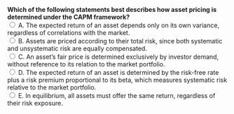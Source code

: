 ::: {.question-block}
<form onsubmit="event.preventDefault(); checkAnswer('module2_mcq_q65')" data-correct-answer="D">
<strong style="display: block;">
Which of the following statements best describes how asset pricing is determined under the CAPM framework?
</strong>
<label><input type="radio" name="module2_mcq_q65" value="A"> A. The expected return of an asset depends only on its own variance, regardless of correlations with the market.</label><br>
<label><input type="radio" name="module2_mcq_q65" value="B"> B. Assets are priced according to their total risk, since both systematic and unsystematic risk are equally compensated.</label><br>
<label><input type="radio" name="module2_mcq_q65" value="C"> C. An asset’s fair price is determined exclusively by investor demand, without reference to its relation to the market portfolio.</label><br>
<label><input type="radio" name="module2_mcq_q65" value="D"> D. The expected return of an asset is determined by the risk-free rate plus a risk premium proportional to its beta, which measures systematic risk relative to the market portfolio.</label><br>
<label><input type="radio" name="module2_mcq_q65" value="E"> E. In equilibrium, all assets must offer the same return, regardless of their risk exposure.</label><br>
</form>
<div id="feedback-module2_mcq_q65" class="feedback" data-status="" style="display:none;">
✅ Correct: D. Under CAPM, asset pricing depends only on **systematic risk**.  
Expected return is given by:  
\(E(R_i) = R_f + \beta_i \times (E(R_m) - R_f)\).  
This shows that only the portion of risk correlated with the market (beta) is priced, while unsystematic risk can be diversified away and is not compensated.
</div>
:::
